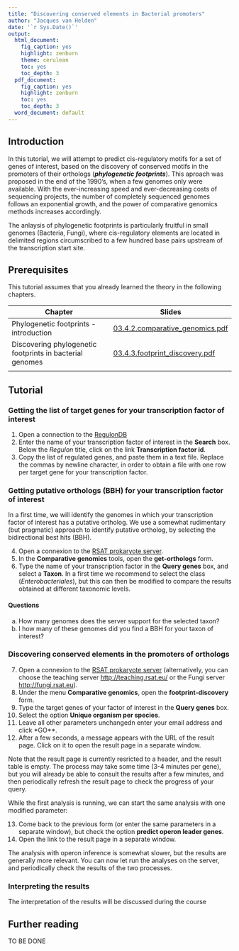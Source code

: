 ```yaml
---
title: "Discovering conserved elements in Bacterial promoters"
author: "Jacques van Helden"
date: '`r Sys.Date()`'
output:
  html_document:
    fig_caption: yes
    highlight: zenburn
    theme: cerulean
    toc: yes
    toc_depth: 3
  pdf_document:
    fig_caption: yes
    highlight: zenburn
    toc: yes
    toc_depth: 3
  word_document: default
---
```



## Introduction

In this tutorial, we will attempt to predict cis-regulatory motifs for a set of genes of interest, based on the discovery of conserved motifs in the promoters of their orthologs (***phylogenetic footprints***). This aproach was proposed in the end of the 1990's, when a few genomes only were available. With the ever-increasing speed and ever-decreasing costs of sequencing projects, the number of completely sequenced genomes follows an exponential growth, and the power of comparative genomics methods increases accordingly. 

The anlaysis of phylogenetic footprints is particularly fruitful in small genomes (Bacteria, Fungi), where cis-regulatory elements are located in delimited regions circumscribed to a few hundred base pairs upstream of the transcription start site. 



## Prerequisites

This tutorial assumes that you already learned the theory in the following chapters.


| Chapter | Slides |
|---------|--------|
| Phylogenetic footprints - introduction | [03.4.2.comparative_genomics.pdf](http://rsa-tools.github.io/course/pdf_files/03.4.2.comparative_genomics.pdf)  |
| Discovering phylogenetic footprints in bacterial genomes | [03.4.3.footprint_discovery.pdf](http://rsa-tools.github.io/course/pdf_files/03.4.3.footprint_discovery.pdf) |
|  |  |


## Tutorial


### Getting the list of target genes for your transcription factor of interest

1. Open a connection to the [RegulonDB](http://regulondb.ccg.unam.mx/)
2. Enter the name of your transcription factor of interest in the **Search** box. Below the *Regulon* title, click on the link **Transcription factor id**.
3. Copy the list of regulated genes, and paste them in a text file. Replace the commas by newline character, in order to obtain a file with one row per target gene for your transcription factor. 

### Getting putative orthologs (BBH) for your transcription factor of interest

In a first time, we will identify the genomes in which your transcription factor of interest has a putative ortholog. We use a somewhat rudimentary (but pragmatic) approach to identify putative ortholog, by selecting the bidirectional best hits (BBH). 

4. Open a connexion to the [RSAT prokaryote server](http://prokaryote.rsat.eu/). 
5. In the **Comparative genomics** tools, open the **get-orthologs** form.
6. Type the name of your transcription factor in the **Query genes** box, and select a **Taxon**. In a first time we recommend to select the class (*Enterobacteriales*), but this can then be modified to compare the results obtained at different taxonomic levels. 


#### Questions

a. How many genomes does the server support for the selected taxon?
b. I how many of these genomes did you find a BBH for your taxon of interest?

### Discovering conserved elements in the promoters of orthologs


7. Open a connexion to the [RSAT prokaryote server](http://prokaryote.rsat.eu/) (alternatively, you can choose the teaching server [http://teaching.rsat.eu/](http://teaching.rsat.eu/) or the Fungi server [http://fungi.rsat.eu](http://fungi.rsat.eu/)). 
8. Under the menu **Comparative genomics**, open the **footprint-discovery** form.
9. Type the target genes of your factor of interest in the **Query genes** box.
10. Select the option **Unique organism per species**.
12. Leave all other parameters unchangedn enter your email address and click *GO**.
13. After a few seconds, a message appears with the URL of the result page. Click on it to open the result page in a separate window. 

Note that the result page is currently resricted to a header, and the result table is empty.  The process may take some time (3-4 minutes per gene), but you will already be able to consult the results after a few minutes, and then periodically refresh the result page to check the progress of your query.

While the first analysis is running, we can start the same analysis with one modified parameter:

13. Come back to the previous form (or enter the same parameters in a separate window), but check the option **predict operon leader genes**. 
14. Open the link to the result page in a separate window. 

The analysis with operon inference is somewhat slower, but the results are generally more relevant. You can now let run the analyses on the server, and periodically check the results of the two processes. 


### Interpreting the results


The interpretation of the results will be discussed during the course


## Further reading

TO BE DONE

